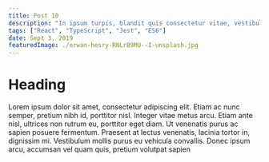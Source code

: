 ```yaml
---
title: Post 10
description: "In ipsum turpis, blandit quis consectetur vitae, vestibulum ac est. Lorem ipsum dolor sit amet"
tags: ["React", "TypeScript", "Jest", "ES6"]
date: Sept 3, 2019
featuredImage: ./erwan-hesry-RNLrB9MU--I-unsplash.jpg
---
```


# Heading

Lorem ipsum dolor sit amet, consectetur adipiscing elit. Etiam ac nunc semper, pretium nibh id, porttitor nisl. Integer vitae metus arcu. Etiam ante nisl, ultrices non rutrum eu, porttitor eget diam. Ut venenatis purus ac sapien posuere fermentum. Praesent at lectus venenatis, lacinia tortor in, dignissim mi. Vestibulum mollis purus eu vehicula convallis. Donec ipsum arcu, accumsan vel quam quis, pretium volutpat sapien
